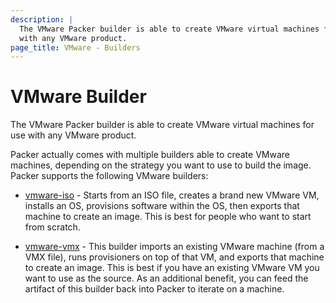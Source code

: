 ```yaml
---
description: |
  The VMware Packer builder is able to create VMware virtual machines for use
  with any VMware product.
page_title: VMware - Builders
---
```


# VMware Builder

The VMware Packer builder is able to create VMware virtual machines for use
with any VMware product.

Packer actually comes with multiple builders able to create VMware machines,
depending on the strategy you want to use to build the image. Packer supports
the following VMware builders:

- [vmware-iso](/docs/builders/vmware-iso) - Starts from an ISO file,
  creates a brand new VMware VM, installs an OS, provisions software within
  the OS, then exports that machine to create an image. This is best for
  people who want to start from scratch.

- [vmware-vmx](/docs/builders/vmware-vmx) - This builder imports an
  existing VMware machine (from a VMX file), runs provisioners on top of that
  VM, and exports that machine to create an image. This is best if you have
  an existing VMware VM you want to use as the source. As an additional
  benefit, you can feed the artifact of this builder back into Packer to
  iterate on a machine.
